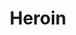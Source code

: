 ---
title: Heroin
aka:
  - diacetylmorphine
  - smack
  - brown
duration_chart_title: Insufflated Duration of Heroin
duration_chart:
  total: 3–7 hours
  onset: 10–60 seconds
  coming_up: 10–60 seconds
  plateau: 1–90 minutes
  coming_down: 1–3 hours
  after_effects: 1.5–3 hours
positive_effects: euphoria, relaxation, analgesia
neutral_effects: disinhibition
negative_effects: nausea, itching, constipation, respiratory depression
image_location: /src/assets/Images/Heroin/Heroin (structural formula).png
dosage_table:
  title: Insufflated Dosage of Heroin
  threshold: 5 mg
  light: 7.5–20 mg
  common: 20–35 mg
  strong: 35–50 mg
  heavy: 50+ mg
--- 
